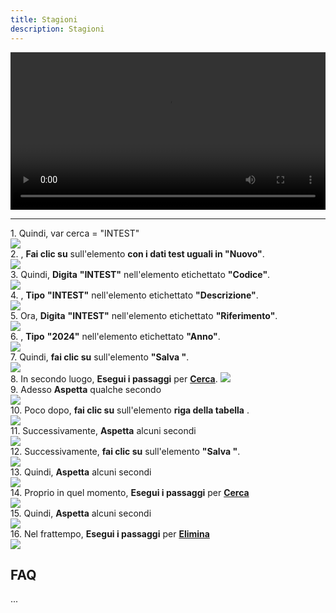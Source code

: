 ```yaml
---
title: Stagioni
description: Stagioni
---
```


<video controls width="100%">
    <source src="/4SNE/MTcyODcxODc2NDM4MjAuNTczODY2MTg1MzQyOTYwMw==.mp4"/>
</video>

____


1\. Quindi, var cerca = "INTEST"  
![](https://img.icons8.com/plumpy/24/select-none.png)  
2\. , **Fai clic su** sull'elemento **con i dati test uguali in "Nuovo"**.  
![](https://img.icons8.com/plumpy/24/select-none.png)  
3\. Quindi, **Digita** **"INTEST"** nell'elemento etichettato **"Codice"**.  
![](https://img.icons8.com/plumpy/24/select-none.png)  
4\. , **Tipo** **"INTEST"** nell'elemento etichettato **"Descrizione"**.  
![](https://img.icons8.com/plumpy/24/select-none.png)  
5\. Ora, **Digita** **"INTEST"** nell'elemento etichettato **"Riferimento"**.  
![](https://img.icons8.com/plumpy/24/select-none.png)  
6\. , **Tipo** **"2024"** nell'elemento etichettato **"Anno"**.  
![](https://img.icons8.com/plumpy/24/select-none.png)  
7\. Quindi, **fai clic su** sull'elemento **"Salva "**.  
![](https://img.icons8.com/plumpy/24/select-none.png)  
8\. In secondo luogo, **Esegui i passaggi** per **[Cerca](/docs/Z_Operazioni%20base/Cerca)**.
![](https://img.icons8.com/plumpy/24/select-none.png)  
9\. Adesso **Aspetta** qualche secondo  
![](https://img.icons8.com/plumpy/24/select-none.png)  
10\. Poco dopo, **fai clic su** sull'elemento **riga della tabella** .  
![](https://img.icons8.com/plumpy/24/select-none.png)  
11\. Successivamente, **Aspetta** alcuni secondi  
![](https://img.icons8.com/plumpy/24/select-none.png)  
12\. Successivamente, **fai clic su** sull'elemento **"Salva "**.  
![](https://img.icons8.com/plumpy/24/select-none.png)  
13\. Quindi, **Aspetta** alcuni secondi  
![](https://img.icons8.com/plumpy/24/select-none.png)  
14\. Proprio in quel momento, **Esegui i passaggi** per **[Cerca](/docs/Z_Operazioni%20base/Cerca)**  
![](https://img.icons8.com/plumpy/24/select-none.png)  
15\. Quindi, **Aspetta** alcuni secondi  
![](https://img.icons8.com/plumpy/24/select-none.png)  
16\. Nel frattempo, **Esegui i passaggi** per **[Elimina](/docs/Z_Operazioni%20base/Elimina)**  
![](https://img.icons8.com/plumpy/24/select-none.png)

FAQ
---

...